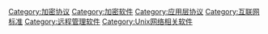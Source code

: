 {{Commons category|SSH}}
{{Cat main|Secure Shell}}

[[Category:加密协议|Category:加密协议]]
[[Category:加密软件|Category:加密软件]]
[[Category:应用层协议|Category:应用层协议]]
[[Category:互联网标准|Category:互联网标准]]
[[Category:远程管理软件|Category:远程管理软件]]
[[Category:Unix网络相关软件|Category:Unix网络相关软件]]